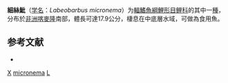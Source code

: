 {{Speciesbox
| taxon = Labeobarbus micronema
| binomial_authority = [[Boulenger|Boulenger]], 1904
| status = LC
| status_system = IUCN3.1
| synonyms = *''Barbus micronema''<br /><small>Boulenger, 1904</small> 
}}

'''細絲魮'''（[[学名|学名]]：''Labeobarbus micronema''）为[[輻鰭魚綱|輻鰭魚綱]][[鯉形目|鯉形目]][[鲤科|鲤科]]的其中一[[種|種]]，分布於[[非洲|非洲]][[喀麥隆|喀麥隆]]南部，體長可達17.9公分，棲息在中底層水域，可做為食用魚。

==参考文献==
*{{FishBase_species|genus=Labeobarbus|species=micronema|year=2012|month=1}}


{{鯉形目小作品}}
{{Taxonbar}}
[[Category:食用魚|X]]
[[Category:Labeobarbus|micronema]]
[[Category:1904年描述的魚類|L]]